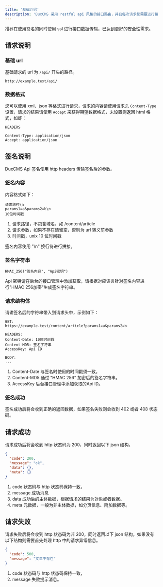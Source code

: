 ```yaml
---
title: '基础介绍'
description: 'DuxCMS 采用 restful api 风格的接口路由，并且每次请求都需要进行接口签名认证，以提高安全性，使用 api 可以将前端应用轻松接入到本系统中。'
---
```


<Note>
  推荐在使用签名的同时使用 ssl 进行接口数据传输，已达到更好的安全性需求。
</Note>


## 请求说明

### 基础 url

基础请求的 url 为 `/api/` 开头的路径。

```
http://example.text/api/
```

### 数据格式

您可以使用 xml、json 等格式进行请求，请求的内容请使用请求头 `Content-Type` 设置，请求的结果请使用 `Accept` 来获得期望数据格式，未设置则返回 html 格式，如虾：

```
HEADERS

Content-Type: application/json
Accept: application/json
```

## 签名说明

DuxCMS Api 签名使用 http headers 传输签名后的参数。


### 签名内容

内容格式如下：

```
请求路径\n
params1=a&params2=b\n
10位时间戳
```

1. 请求路径，不包含域名，如 /content/article
2. 请求参数，如果不存在请留空，否则为 url 转义前参数
3. 时间戳，unix 10 位时间戳

签名内容使用 "\n" 换行符进行拼接。

### 签名字符串


```
HMAC_256("签名内容", "Api密钥")
```

Api 密钥请在后台的接口管理中添加获取，请根据对应语言针对签名内容进行"HMAC 256加密"生成签名字符串。

### 请求结构体

请讲签名后的字符串带入到请求头中，示例如下：

```
GET:
https://example.test/content/article?params1=a&params2=b

HEADERS:
Content-Date: 10位时间戳
Content-MD5: 签名字符串
AccessKey: Api ID

BODY:
...

```

1. Content-Date 与签名时使用的时间戳须一致。
2. Content-MD5 通过 "HMAC 256" 加密后的签名字符串。
3. AccessKey 后台接口管理中添加获取的Api ID。

### 签名成功

签名成功后将会收到正确的返回数据，如果签名失败则会收到 402 或者 408 状态码。


## 请求成功

请求成功后将会收到 http 状态码为 200，同时返回以下 json 结构。

```json
{
  "code": 200,
  "message": "ok",
  "data": {},
  "meta": {}
}
```

1. code 状态码与 http 状态码保持一致，
2. message 成功消息
3. data 成功后的主体数据，根据请求的结果为对象或者数据。
4. meta 元数据，一般为非主体数据，如分页信息、附加数据等。

## 请求失败

请求失败后将会收到 http 状态码为非 200，同时返回以下 json 结构，如果没有以下结构则需要首先处理 http 中的请求异常信息。


```json
{
  "code": 500,
  "message": "文章不存在"
}
```
1. code 状态码与 http 状态码保持一致，
2. message 失败提示消息。
